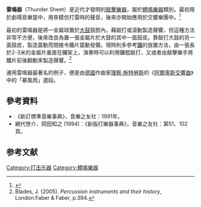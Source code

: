 {{Infobox instrument
| name                  = 風鳴器
| image                 = Macchina del tuono.jpg
| image_size            = 300px
| alt                   = 
| caption               = 位於[[佩哥拉劇院|佩哥拉劇院]]內的雷鳴器。
| background            = 
| names                 = 
| classification        = [[敲擊樂器|敲擊樂器]]
| hornbostel_sachs      = [[體鳴樂器|體鳴樂器]]
| hornbostel_sachs_desc = 152 或 153
| inventors             = 
| developed             =
| timbre                = 
| volume                = 
| attack                = 
| decay                 = 
| range                 = 
| pitch                 = 
| related               = 
| musicians             = 
| builders              = 
| articles              =
}}

'''雷鳴器'''（Thunder Sheet）是近代才發明的[[敲擊樂器|敲擊樂器]]，屬於[[體鳴樂器|體鳴樂器]]類別。最初用於劇場音樂當中，用來模仿打雷時的聲音，後來亦開始應用於交響樂團中。<ref>{{cite web|url=http://www.music.vt.edu/musicdictionary/textt/Thundermachine.html|title=Thunder machine|publisher=Virginia Tech Multimedia Music Dictionary|accessdate=25 April 2009}}</ref>  

最初的雷鳴器是將一金屬球置於[[大鼓|大鼓]]鼓腔內，藉敲打或滾動製造聲響，但這種方法非常不方便，後來改良為置一張金屬片於大鼓的其中一面鼓皮。靠敲打大鼓的另一面鼓皮，製造震動而間接令鐵片震動發聲。現時則多參考[[鑼|鑼]]的放置方法，由一張長於2-3米的金屬片垂直在鑼架上，演奏時可以利用鑼棍敲打，又或者由敲擊樂手將鐵片前後翻動來製造聲響。<ref>Blades, J. (2005). ''Percussion instruments and their history'', London:Faber & Faber, p.394.</ref>

運用雷鳴器最著名的例子，便是由[[德國|德國]]作曲家[[理察·施特勞斯|理察·施特勞斯]]的《[[阿爾卑斯交響曲|阿爾卑斯交響曲]]》中的「暴風雨」選段。

==參考資料==
* 《新訂標準音樂事典》，音樂之友社：1991年。{{ja}}
* 網代啓介、岡田知之 (1994)：《新版打樂器事典》，音樂之友社：第51、102頁。

== 参考文献 ==
{{reflist}}

{{Musical-instruments-stub}}
{{commonscat|Thunder sheets}}
{{DEFAULTSORT:ThunderSheets}}
[[Category:打击乐器|Category:打击乐器]]
[[Category:體鳴樂器|Category:體鳴樂器]]